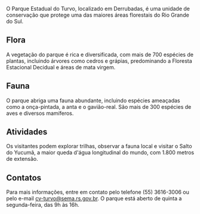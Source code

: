 O Parque Estadual do Turvo, localizado em Derrubadas, é uma unidade de conservação que protege uma das maiores áreas florestais do Rio Grande do Sul.

## Flora

A vegetação do parque é rica e diversificada, com mais de 700 espécies de plantas, incluindo árvores como cedros e grápias, predominando a Floresta Estacional Decidual e áreas de mata virgem.

## Fauna

O parque abriga uma fauna abundante, incluindo espécies ameaçadas como a onça-pintada, a anta e o gavião-real. São mais de 300 espécies de aves e diversos mamíferos.

## Atividades

Os visitantes podem explorar trilhas, observar a fauna local e visitar o Salto do Yucumã, a maior queda d'água longitudinal do mundo, com 1.800 metros de extensão.

## Contatos

Para mais informações, entre em contato pelo telefone (55) 3616-3006 ou pelo e-mail cv-turvo@sema.rs.gov.br. O parque está aberto de quinta a segunda-feira, das 9h às 16h.